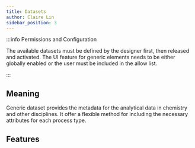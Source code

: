 ```yaml
---
title: Datasets
author: Claire Lin
sidebar_position: 3
---
```



<SubTitle text="The metadata corresponds to analytical data and is linked with the Chemical Methods Ontology." />
<Reader text="User" />

:::info Permissions and Configuration

The available datasets must be defined by the designer first, then released and activated. The UI feature for generic elements needs to be either globally enabled or the user must be included in the allow list.

:::

## Meaning

Generic dataset provides the metadata for the analytical data in chemistry and other disciplines. It offer a flexible method for including the necessary attributes for each process type.

## Features

<DocCardList />
